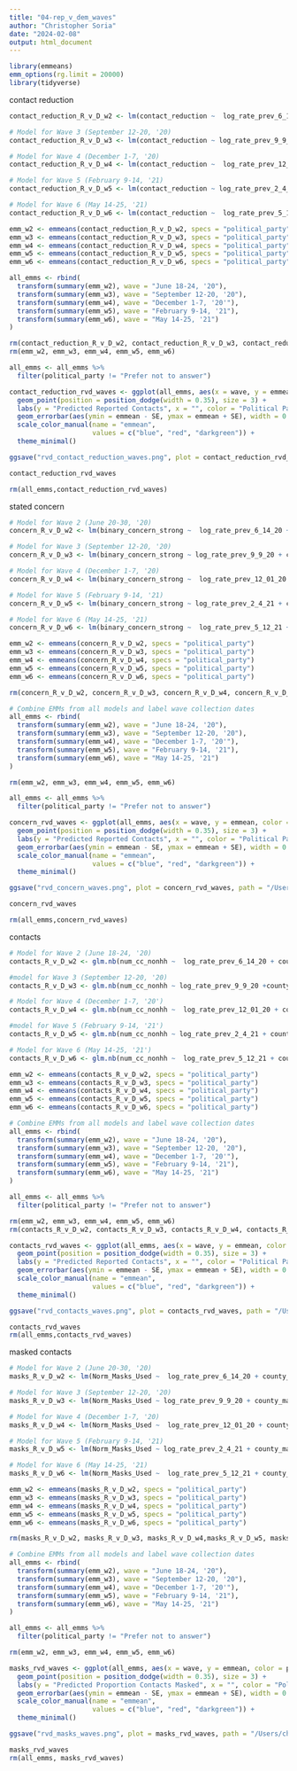 ```yaml
---
title: "04-rep_v_dem_waves"
author: "Christopher Soria"
date: "2024-02-08"
output: html_document
---
```

```r
library(emmeans)
emm_options(rg.limit = 20000)
library(tidyverse)
```
contact reduction
```r
contact_reduction_R_v_D_w2 <- lm(contact_reduction ~  log_rate_prev_6_14_20 + county_mask_mandate + COUNTY_RUCC_2013 + male + educ_group + resp_yob + r_working + Income_Category + r_race + political_party + extreme_liberal + extreme_conservative, data = subset(bics_zip_features, wave == 2))

# Model for Wave 3 (September 12-20, '20)
contact_reduction_R_v_D_w3 <- lm(contact_reduction ~ log_rate_prev_9_9_20 + county_mask_mandate + COUNTY_RUCC_2013 + male + educ_group + resp_yob + r_working + Income_Category + r_race + political_party + extreme_liberal + extreme_conservative, data = subset(bics_zip_features, wave == 3))

# Model for Wave 4 (December 1-7, '20)
contact_reduction_R_v_D_w4 <- lm(contact_reduction ~  log_rate_prev_12_01_20 + county_mask_mandate + COUNTY_RUCC_2013 + male + educ_group + resp_yob + r_working + Income_Category + r_race + political_party + extreme_liberal + extreme_conservative, data = subset(bics_zip_features, wave == 4))

# Model for Wave 5 (February 9-14, '21)
contact_reduction_R_v_D_w5 <- lm(contact_reduction ~ log_rate_prev_2_4_21 + county_mask_mandate + COUNTY_RUCC_2013 + male + educ_group + resp_yob + r_working + Income_Category + r_race + political_party + extreme_liberal + extreme_conservative, data = subset(bics_zip_features, wave == 5))

# Model for Wave 6 (May 14-25, '21)
contact_reduction_R_v_D_w6 <- lm(contact_reduction ~  log_rate_prev_5_12_21 + county_mask_mandate + COUNTY_RUCC_2013 + male + educ_group + resp_yob + r_working + Income_Category + r_race + political_party + extreme_liberal + extreme_conservative, data = subset(bics_zip_features, wave == 6))

emm_w2 <- emmeans(contact_reduction_R_v_D_w2, specs = "political_party")
emm_w3 <- emmeans(contact_reduction_R_v_D_w3, specs = "political_party")
emm_w4 <- emmeans(contact_reduction_R_v_D_w4, specs = "political_party")
emm_w5 <- emmeans(contact_reduction_R_v_D_w5, specs = "political_party")
emm_w6 <- emmeans(contact_reduction_R_v_D_w6, specs = "political_party")

all_emms <- rbind(
  transform(summary(emm_w2), wave = "June 18-24, '20"),
  transform(summary(emm_w3), wave = "September 12-20, '20"),
  transform(summary(emm_w4), wave = "December 1-7, '20'"),
  transform(summary(emm_w5), wave = "February 9-14, '21"),
  transform(summary(emm_w6), wave = "May 14-25, '21")
)

rm(contact_reduction_R_v_D_w2, contact_reduction_R_v_D_w3, contact_reduction_R_v_D_w4, contact_reduction_R_v_D_w5, contact_reduction_R_v_D_w6)
rm(emm_w2, emm_w3, emm_w4, emm_w5, emm_w6)

all_emms <- all_emms %>% 
  filter(political_party != "Prefer not to answer")

contact_reduction_rvd_waves <- ggplot(all_emms, aes(x = wave, y = emmean, color = political_party, shape = political_party)) +
  geom_point(position = position_dodge(width = 0.35), size = 3) +
  labs(y = "Predicted Reported Contacts", x = "", color = "Political Party") +
  geom_errorbar(aes(ymin = emmean - SE, ymax = emmean + SE), width = 0.2,position = position_dodge(width = 0.35)) +
  scale_color_manual(name = "emmean", 
                     values = c("blue", "red", "darkgreen")) +
  theme_minimal()

ggsave("rvd_contact_reduction_waves.png", plot = contact_reduction_rvd_waves, path = "/Users/chrissoria/Documents/Research/BICS_Political_Polarization/plots/Contact_Reduction", width = 12, height = 8, units = "in")

contact_reduction_rvd_waves

rm(all_emms,contact_reduction_rvd_waves)
```
stated concern
```r
# Model for Wave 2 (June 20-30, '20)
concern_R_v_D_w2 <- lm(binary_concern_strong ~  log_rate_prev_6_14_20 + county_mask_mandate + COUNTY_RUCC_2013 + male + educ_group + resp_yob + r_working + Income_Category + r_race + political_party + extreme_liberal + extreme_conservative, data = subset(bics_zip_features, wave == 2))

# Model for Wave 3 (September 12-20, '20)
concern_R_v_D_w3 <- lm(binary_concern_strong ~ log_rate_prev_9_9_20 + county_mask_mandate + COUNTY_RUCC_2013 + male + educ_group + resp_yob + r_working + Income_Category + r_race + political_party + extreme_liberal + extreme_conservative, data = subset(bics_zip_features, wave == 3))

# Model for Wave 4 (December 1-7, '20)
concern_R_v_D_w4 <- lm(binary_concern_strong ~  log_rate_prev_12_01_20 + county_mask_mandate + COUNTY_RUCC_2013 + male + educ_group + resp_yob + r_working + Income_Category + r_race + political_party + extreme_liberal + extreme_conservative, data = subset(bics_zip_features, wave == 4))

# Model for Wave 5 (February 9-14, '21)
concern_R_v_D_w5 <- lm(binary_concern_strong ~ log_rate_prev_2_4_21 + county_mask_mandate + COUNTY_RUCC_2013 + male + educ_group + resp_yob + r_working + Income_Category + r_race + political_party + extreme_liberal + extreme_conservative, data = subset(bics_zip_features, wave == 5))

# Model for Wave 6 (May 14-25, '21)
concern_R_v_D_w6 <- lm(binary_concern_strong ~  log_rate_prev_5_12_21 + county_mask_mandate + COUNTY_RUCC_2013 + male + educ_group + resp_yob + r_working + Income_Category + r_race + political_party + extreme_liberal + extreme_conservative, data = subset(bics_zip_features, wave == 6))

emm_w2 <- emmeans(concern_R_v_D_w2, specs = "political_party")
emm_w3 <- emmeans(concern_R_v_D_w3, specs = "political_party")
emm_w4 <- emmeans(concern_R_v_D_w4, specs = "political_party")
emm_w5 <- emmeans(concern_R_v_D_w5, specs = "political_party")
emm_w6 <- emmeans(concern_R_v_D_w6, specs = "political_party")

rm(concern_R_v_D_w2, concern_R_v_D_w3, concern_R_v_D_w4, concern_R_v_D_w5, concern_R_v_D_w6)

# Combine EMMs from all models and label wave collection dates
all_emms <- rbind(
  transform(summary(emm_w2), wave = "June 18-24, '20"),
  transform(summary(emm_w3), wave = "September 12-20, '20"),
  transform(summary(emm_w4), wave = "December 1-7, '20'"),
  transform(summary(emm_w5), wave = "February 9-14, '21"),
  transform(summary(emm_w6), wave = "May 14-25, '21")
)

rm(emm_w2, emm_w3, emm_w4, emm_w5, emm_w6)

all_emms <- all_emms %>% 
  filter(political_party != "Prefer not to answer")

concern_rvd_waves <- ggplot(all_emms, aes(x = wave, y = emmean, color = political_party, shape = political_party)) +
  geom_point(position = position_dodge(width = 0.35), size = 3) +
  labs(y = "Predicted Reported Contacts", x = "", color = "Political Party") +
  geom_errorbar(aes(ymin = emmean - SE, ymax = emmean + SE), width = 0.2,position = position_dodge(width = 0.35)) +
  scale_color_manual(name = "emmean", 
                     values = c("blue", "red", "darkgreen")) +
  theme_minimal()

ggsave("rvd_concern_waves.png", plot = concern_rvd_waves, path = "/Users/chrissoria/Documents/Research/BICS_Political_Polarization/plots/Concern", width = 12, height = 8, units = "in")

concern_rvd_waves

rm(all_emms,concern_rvd_waves)
```

contacts
```r
# Model for Wave 2 (June 18-24, '20)
contacts_R_v_D_w2 <- glm.nb(num_cc_nonhh ~  log_rate_prev_6_14_20 + county_mask_mandate + COUNTY_RUCC_2013 + male + educ_group + resp_yob + r_working + Income_Category + r_race + political_party + extreme_liberal + extreme_conservative, data = subset(bics_zip_features, wave == 2, weights = weight_pooled))

#model for Wave 3 (September 12-20, '20)
contacts_R_v_D_w3 <- glm.nb(num_cc_nonhh ~ log_rate_prev_9_9_20 +county_mask_mandate + COUNTY_RUCC_2013 + male + educ_group + resp_yob + r_working + Income_Category + r_race + political_party + extreme_liberal + extreme_conservative, data = subset(bics_zip_features, wave == 3))

# Model for Wave 4 (December 1-7, '20')
contacts_R_v_D_w4 <- glm.nb(num_cc_nonhh ~  log_rate_prev_12_01_20 + county_mask_mandate + COUNTY_RUCC_2013 + male + educ_group + resp_yob + r_working + Income_Category + r_race + political_party + extreme_liberal + extreme_conservative, data = subset(bics_zip_features, wave == 4))

#model for Wave 5 (February 9-14, '21')
contacts_R_v_D_w5 <- glm.nb(num_cc_nonhh ~ log_rate_prev_2_4_21 + county_mask_mandate + COUNTY_RUCC_2013 + male + educ_group + resp_yob + r_working + Income_Category + r_race + political_party + extreme_liberal + extreme_conservative, data = subset(bics_zip_features, wave == 5))

# Model for Wave 6 (May 14-25, '21')
contacts_R_v_D_w6 <- glm.nb(num_cc_nonhh ~  log_rate_prev_5_12_21 + county_mask_mandate + COUNTY_RUCC_2013 + male + educ_group + resp_yob + r_working + Income_Category + r_race + political_party + extreme_liberal + extreme_conservative, data = subset(bics_zip_features, wave == 6))

emm_w2 <- emmeans(contacts_R_v_D_w2, specs = "political_party")
emm_w3 <- emmeans(contacts_R_v_D_w3, specs = "political_party")
emm_w4 <- emmeans(contacts_R_v_D_w4, specs = "political_party")
emm_w5 <- emmeans(contacts_R_v_D_w5, specs = "political_party")
emm_w6 <- emmeans(contacts_R_v_D_w6, specs = "political_party")

# Combine EMMs from all models and label wave collection dates
all_emms <- rbind(
  transform(summary(emm_w2), wave = "June 18-24, '20"),
  transform(summary(emm_w3), wave = "September 12-20, '20"),
  transform(summary(emm_w4), wave = "December 1-7, '20'"),
  transform(summary(emm_w5), wave = "February 9-14, '21"),
  transform(summary(emm_w6), wave = "May 14-25, '21")
)

all_emms <- all_emms %>% 
  filter(political_party != "Prefer not to answer")

rm(emm_w2, emm_w3, emm_w4, emm_w5, emm_w6)
rm(contacts_R_v_D_w2, contacts_R_v_D_w3, contacts_R_v_D_w4, contacts_R_v_D_w5, contacts_R_v_D_w6)

contacts_rvd_waves <- ggplot(all_emms, aes(x = wave, y = emmean, color = political_party, shape = political_party)) +
  geom_point(position = position_dodge(width = 0.35), size = 3) +
  labs(y = "Predicted Reported Contacts", x = "", color = "Political Party") +
  geom_errorbar(aes(ymin = emmean - SE, ymax = emmean + SE), width = 0.2,position = position_dodge(width = 0.35)) +
  scale_color_manual(name = "emmean", 
                     values = c("blue", "red", "darkgreen")) +
  theme_minimal()

ggsave("rvd_contacts_waves.png", plot = contacts_rvd_waves, path = "/Users/chrissoria/Documents/Research/BICS_Political_Polarization/plots/Contacts", width = 12, height = 8, units = "in")

contacts_rvd_waves
rm(all_emms,contacts_rvd_waves)
```
masked contacts

```r
# Model for Wave 2 (June 20-30, '20)
masks_R_v_D_w2 <- lm(Norm_Masks_Used ~  log_rate_prev_6_14_20 + county_mask_mandate + COUNTY_RUCC_2013 + male + educ_group + resp_yob + r_working + Income_Category + r_race + political_party + extreme_liberal + extreme_conservative, data = subset(bics_zip_features, wave == 2))

# Model for Wave 3 (September 12-20, '20)
masks_R_v_D_w3 <- lm(Norm_Masks_Used ~ log_rate_prev_9_9_20 + county_mask_mandate + COUNTY_RUCC_2013 + male + educ_group + resp_yob + r_working + Income_Category + r_race + political_party + extreme_liberal + extreme_conservative, data = subset(bics_zip_features, wave == 3))

# Model for Wave 4 (December 1-7, '20)
masks_R_v_D_w4 <- lm(Norm_Masks_Used ~  log_rate_prev_12_01_20 + county_mask_mandate + COUNTY_RUCC_2013 + male + educ_group + resp_yob + r_working + Income_Category + r_race + political_party + extreme_liberal + extreme_conservative, data = subset(bics_zip_features, wave == 4))

# Model for Wave 5 (February 9-14, '21)
masks_R_v_D_w5 <- lm(Norm_Masks_Used ~ log_rate_prev_2_4_21 + county_mask_mandate + COUNTY_RUCC_2013 + male + educ_group + resp_yob + r_working + Income_Category + r_race + political_party + extreme_liberal + extreme_conservative, data = subset(bics_zip_features, wave == 5))

# Model for Wave 6 (May 14-25, '21)
masks_R_v_D_w6 <- lm(Norm_Masks_Used ~  log_rate_prev_5_12_21 + county_mask_mandate + COUNTY_RUCC_2013 + male + educ_group + resp_yob + r_working + Income_Category + r_race + political_party + extreme_liberal + extreme_conservative, data = subset(bics_zip_features, wave == 6))

emm_w2 <- emmeans(masks_R_v_D_w2, specs = "political_party")
emm_w3 <- emmeans(masks_R_v_D_w3, specs = "political_party")
emm_w4 <- emmeans(masks_R_v_D_w4, specs = "political_party")
emm_w5 <- emmeans(masks_R_v_D_w5, specs = "political_party")
emm_w6 <- emmeans(masks_R_v_D_w6, specs = "political_party")

rm(masks_R_v_D_w2, masks_R_v_D_w3, masks_R_v_D_w4,masks_R_v_D_w5, masks_R_v_D_w6)

# Combine EMMs from all models and label wave collection dates
all_emms <- rbind(
  transform(summary(emm_w2), wave = "June 18-24, '20"),
  transform(summary(emm_w3), wave = "September 12-20, '20"),
  transform(summary(emm_w4), wave = "December 1-7, '20'"),
  transform(summary(emm_w5), wave = "February 9-14, '21"),
  transform(summary(emm_w6), wave = "May 14-25, '21")
)

all_emms <- all_emms %>% 
  filter(political_party != "Prefer not to answer")

rm(emm_w2, emm_w3, emm_w4, emm_w5, emm_w6)

masks_rvd_waves <- ggplot(all_emms, aes(x = wave, y = emmean, color = political_party, shape = political_party)) +
  geom_point(position = position_dodge(width = 0.35), size = 3) +
  labs(y = "Predicted Proportion Contacts Masked", x = "", color = "Political Party") +
  geom_errorbar(aes(ymin = emmean - SE, ymax = emmean + SE), width = 0.2,position = position_dodge(width = 0.35)) +
  scale_color_manual(name = "emmean", 
                     values = c("blue", "red", "darkgreen")) +
  theme_minimal()

ggsave("rvd_masks_waves.png", plot = masks_rvd_waves, path = "/Users/chrissoria/Documents/Research/BICS_Political_Polarization/plots/Masks", width = 12, height = 8, units = "in")

masks_rvd_waves
rm(all_emms, masks_rvd_waves)
```

